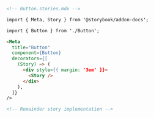 ```md
<!-- Button.stories.mdx -->

import { Meta, Story } from '@storybook/addon-docs';

import { Button } from './Button';

<Meta
  title="Button"
  component={Button}
  decorators={[
    (Story) => (
      <div style={{ margin: '3em' }}>
        <Story />
      </div>
    ),
  ]}
/>

<!-- Remainder story implementation -->
```